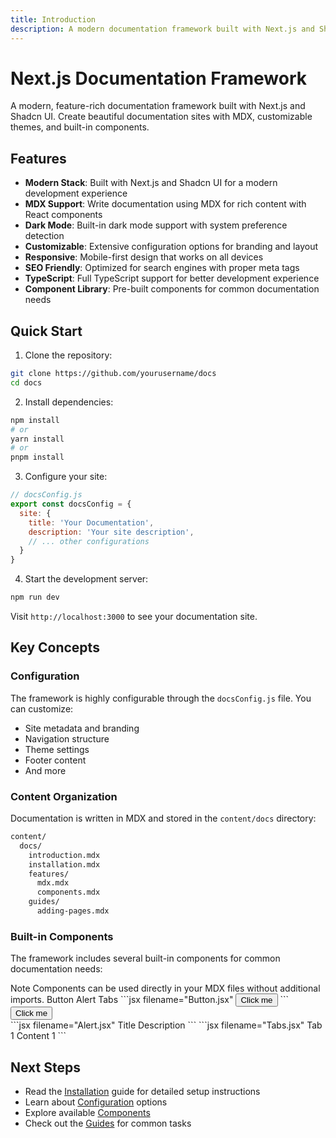 ```yaml
---
title: Introduction
description: A modern documentation framework built with Next.js and Shadcn UI.
---
```


# Next.js Documentation Framework

A modern, feature-rich documentation framework built with Next.js and Shadcn UI. Create beautiful documentation sites with MDX, customizable themes, and built-in components.

## Features

- **Modern Stack**: Built with Next.js and Shadcn UI for a modern development experience
- **MDX Support**: Write documentation using MDX for rich content with React components
- **Dark Mode**: Built-in dark mode support with system preference detection
- **Customizable**: Extensive configuration options for branding and layout
- **Responsive**: Mobile-first design that works on all devices
- **SEO Friendly**: Optimized for search engines with proper meta tags
- **TypeScript**: Full TypeScript support for better development experience
- **Component Library**: Pre-built components for common documentation needs

## Quick Start

1. Clone the repository:

```bash filename="Terminal"
git clone https://github.com/yourusername/docs
cd docs
```

2. Install dependencies:
```bash filename="Terminal"
npm install
# or
yarn install
# or
pnpm install
```

3. Configure your site:
```js filename="docsConfig.js"
// docsConfig.js
export const docsConfig = {
  site: {
    title: 'Your Documentation',
    description: 'Your site description',
    // ... other configurations
  }
}
```


4. Start the development server:
```bash filename="Terminal"
npm run dev
```


Visit `http://localhost:3000` to see your documentation site.

## Key Concepts

### Configuration

The framework is highly configurable through the `docsConfig.js` file. You can customize:

- Site metadata and branding
- Navigation structure
- Theme settings
- Footer content
- And more

### Content Organization

Documentation is written in MDX and stored in the `content/docs` directory:

```txt filename="Directory Structure"
content/
  docs/
    introduction.mdx
    installation.mdx
    features/
      mdx.mdx
      components.mdx
    guides/
      adding-pages.mdx
```

### Built-in Components

The framework includes several built-in components for common documentation needs:

<Alert>
  <AlertTitle>Note</AlertTitle>
  <AlertDescription>
    Components can be used directly in your MDX files without additional imports.
  </AlertDescription>
</Alert>

<Tabs defaultValue="button">
  <TabsList>
    <TabsTrigger value="button">Button</TabsTrigger>
    <TabsTrigger value="alert">Alert</TabsTrigger>
    <TabsTrigger value="tabs">Tabs</TabsTrigger>
  </TabsList>
  <TabsContent value="button">
    ```jsx filename="Button.jsx"
    <Button>Click me</Button>
    ```
    <div className="mt-4">
      <Button>Click me</Button>
    </div>
  </TabsContent>
  <TabsContent value="alert">
    ```jsx filename="Alert.jsx"
    <Alert>
      <AlertTitle>Title</AlertTitle>
      <AlertDescription>Description</AlertDescription>
    </Alert>
    ```
  </TabsContent>
  <TabsContent value="tabs">
    ```jsx filename="Tabs.jsx"
    <Tabs>
      <TabsList>
        <TabsTrigger>Tab 1</TabsTrigger>
      </TabsList>
      <TabsContent>Content 1</TabsContent>
    </Tabs>
    ```
  </TabsContent>
</Tabs>

## Next Steps

- Read the [Installation](/docs/installation) guide for detailed setup instructions
- Learn about [Configuration](/docs/configuration) options
- Explore available [Components](/docs/features/components)
- Check out the [Guides](/docs/guides/adding-pages) for common tasks 